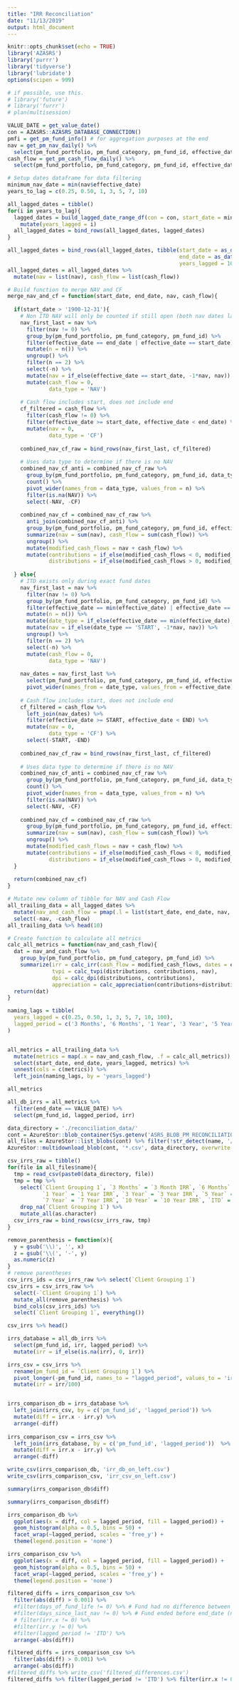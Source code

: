 ```yaml
---
title: "IRR Reconciliation"
date: "11/13/2019"
output: html_document
---
```


```r
knitr::opts_chunk$set(echo = TRUE)
library('AZASRS')
library('purrr')
library('tidyverse')
library('lubridate')
options(scipen = 999)

# if possible, use this.
# library('future')
# library('furrr')
# plan(multisession)
```


```r
VALUE_DATE = get_value_date()
con = AZASRS::AZASRS_DATABASE_CONNECTION()
pmfi = get_pm_fund_info() # for aggregation purposes at the end
nav = get_pm_nav_daily() %>% 
  select(pm_fund_portfolio, pm_fund_category, pm_fund_id, effective_date, nav)
cash_flow = get_pm_cash_flow_daily() %>% 
  select(pm_fund_portfolio, pm_fund_category, pm_fund_id, effective_date, cash_flow)
```


```r
# Setup dates dataframe for data filtering
minimum_nav_date = min(nav$effective_date)
years_to_lag = c(0.25, 0.50, 1, 3, 5, 7, 10)

all_lagged_dates = tibble()
for(i in years_to_lag){
  lagged_dates = build_lagged_date_range_df(con = con, start_date = minimum_nav_date, n_qtrs = i*4) %>%
    mutate(years_lagged = i)
  all_lagged_dates = bind_rows(all_lagged_dates, lagged_dates)
}

all_lagged_dates = bind_rows(all_lagged_dates, tibble(start_date = as_date('1900-03-31'),
                                                      end_date = as_date(get_value_date()),
                                                      years_lagged = 100))
all_lagged_dates = all_lagged_dates %>%
  mutate(nav = list(nav), cash_flow = list(cash_flow))
```

```r
# Build function to merge NAV and CF
merge_nav_and_cf = function(start_date, end_date, nav, cash_flow){
  
  if(start_date > '1900-12-31'){
    # Non ITD NAV will only be counted if still open (both nav dates land), first nav converted to negative
    nav_first_last = nav %>%
      filter(nav != 0) %>%
      group_by(pm_fund_portfolio, pm_fund_category, pm_fund_id) %>%
      filter(effective_date == end_date | effective_date == start_date) %>%
      mutate(n = n()) %>%
      ungroup() %>%
      filter(n == 2) %>%
      select(-n) %>%
      mutate(nav = if_else(effective_date == start_date, -1*nav, nav)) %>%
      mutate(cash_flow = 0,
             data_type = 'NAV')
    
    # Cash flow includes start, does not include end
    cf_filtered = cash_flow %>%
      filter(cash_flow != 0) %>%
      filter(effective_date >= start_date, effective_date < end_date) %>%
      mutate(nav = 0,
             data_type = 'CF')
    
    combined_nav_cf_raw = bind_rows(nav_first_last, cf_filtered)
    
    # Uses data type to determine if there is no NAV
    combined_nav_cf_anti = combined_nav_cf_raw %>%
      group_by(pm_fund_portfolio, pm_fund_category, pm_fund_id, data_type) %>%
      count() %>%
      pivot_wider(names_from = data_type, values_from = n) %>%
      filter(is.na(NAV)) %>%
      select(-NAV, -CF)
    
    combined_nav_cf = combined_nav_cf_raw %>%
      anti_join(combined_nav_cf_anti) %>%
      group_by(pm_fund_portfolio, pm_fund_category, pm_fund_id, effective_date) %>%
      summarize(nav = sum(nav), cash_flow = sum(cash_flow)) %>%
      ungroup() %>%
      mutate(modified_cash_flows = nav + cash_flow) %>%
      mutate(contributions = if_else(modified_cash_flows < 0, modified_cash_flows, 0),
             distributions = if_else(modified_cash_flows > 0, modified_cash_flows, 0))
    
  } else{
    # ITD exists only during exact fund dates
    nav_first_last = nav %>%
      filter(nav != 0) %>%
      group_by(pm_fund_portfolio, pm_fund_category, pm_fund_id) %>%
      filter(effective_date == min(effective_date) | effective_date == max(effective_date)) %>%
      mutate(n = n()) %>%
      mutate(date_type = if_else(effective_date == min(effective_date), 'START', 'END')) %>%
      mutate(nav = if_else(date_type == 'START', -1*nav, nav)) %>%
      ungroup() %>%
      filter(n == 2) %>%
      select(-n) %>%
      mutate(cash_flow = 0,
             data_type = 'NAV')
    
    nav_dates = nav_first_last %>%
      select(pm_fund_portfolio, pm_fund_category, pm_fund_id, effective_date, date_type) %>%
      pivot_wider(names_from = date_type, values_from = effective_date)
    
    # Cash flow includes start, does not include end
    cf_filtered = cash_flow %>%
      left_join(nav_dates) %>%
      filter(effective_date >= START, effective_date < END) %>%
      mutate(nav = 0,
             data_type = 'CF') %>%
      select(-START, -END)
    
    combined_nav_cf_raw = bind_rows(nav_first_last, cf_filtered)
    
    # Uses data type to determine if there is no NAV
    combined_nav_cf_anti = combined_nav_cf_raw %>%
      group_by(pm_fund_portfolio, pm_fund_category, pm_fund_id, data_type) %>%
      count() %>%
      pivot_wider(names_from = data_type, values_from = n) %>%
      filter(is.na(NAV)) %>%
      select(-NAV, -CF)
    
    combined_nav_cf = combined_nav_cf_raw %>%
      group_by(pm_fund_portfolio, pm_fund_category, pm_fund_id, effective_date) %>%
      summarize(nav = sum(nav), cash_flow = sum(cash_flow)) %>%
      ungroup() %>%
      mutate(modified_cash_flows = nav + cash_flow) %>%
      mutate(contributions = if_else(modified_cash_flows < 0, modified_cash_flows, 0),
             distributions = if_else(modified_cash_flows > 0, modified_cash_flows, 0))
  }
  
  return(combined_nav_cf)
}

```


```r
# Mutate new column of tibble for NAV and Cash Flow
all_trailing_data = all_lagged_dates %>%
  mutate(nav_and_cash_flow = pmap(.l = list(start_date, end_date, nav, cash_flow), .f = merge_nav_and_cf)) %>%
  select(-nav, -cash_flow)
all_trailing_data %>% head(10)
```


```r
# Create function to calculate all metrics
calc_all_metrics = function(nav_and_cash_flow){
  dat = nav_and_cash_flow %>%
    group_by(pm_fund_portfolio, pm_fund_category, pm_fund_id) %>%
    summarize(irr = calc_irr(cash_flow = modified_cash_flows, dates = effective_date),
              tvpi = calc_tvpi(distributions, contributions, nav),
              dpi = calc_dpi(distributions, contributions),
              appreciation = calc_appreciation(contributions+distributions, nav))
  return(dat)
}
```


```r
naming_lags = tibble(
  years_lagged = c(0.25, 0.50, 1, 3, 5, 7, 10, 100),
  lagged_period = c('3 Months', '6 Months', '1 Year', '3 Year', '5 Year', '7 Year', '10 Year', 'ITD')
)


all_metrics = all_trailing_data %>%
  mutate(metrics = map(.x = nav_and_cash_flow, .f = calc_all_metrics)) %>%
  select(start_date, end_date, years_lagged, metrics) %>% 
  unnest(cols = c(metrics)) %>% 
  left_join(naming_lags, by = 'years_lagged')

all_metrics
```

```r
all_db_irrs = all_metrics %>%
  filter(end_date == VALUE_DATE) %>%
  select(pm_fund_id, lagged_period, irr)
```



```r
data_directory = './reconciliation_data/'
cont = AzureStor::blob_container(Sys.getenv('ASRS_BLOB_PM_RECONCILIATION'), key = Sys.getenv('ASRS_BLOB_KEY'))
all_files = AzureStor::list_blobs(cont) %>% filter(!str_detect(name, '/'))
AzureStor::multidownload_blob(cont, '*.csv', data_directory, overwrite = TRUE)

csv_irrs_raw = tibble()
for(file in all_files$name){
  tmp = read_csv(paste0(data_directory, file)) 
  tmp = tmp %>%
    select(`Client Grouping 1`, `3 Months` = `3 Month IRR`, `6 Months` = `6 Month IRR`,
           `1 Year` = `1 Year IRR`, `3 Year` = `3 Year IRR`, `5 Year` = `5 Year IRR`, 
           `7 Year` = `7 Year IRR`, `10 Year` = `10 Year IRR`, `ITD` = `ITD IRR`) %>%
    drop_na(`Client Grouping 1`) %>%
    mutate_all(as.character)
  csv_irrs_raw = bind_rows(csv_irrs_raw, tmp)
}

remove_parenthesis = function(x){
  y = gsub('\\)', '', x)
  z = gsub('\\(', '-', y)
  as.numeric(z)
}
# remove parentheses
csv_irrs_ids = csv_irrs_raw %>% select(`Client Grouping 1`)
csv_irrs = csv_irrs_raw %>% 
  select(-`Client Grouping 1`) %>% 
  mutate_all(remove_parenthesis) %>% 
  bind_cols(csv_irrs_ids) %>%
  select(`Client Grouping 1`, everything())

csv_irrs %>% head()
```


```r
irrs_database = all_db_irrs %>% 
  select(pm_fund_id, irr, lagged_period) %>% 
  mutate(irr = if_else(is.na(irr), 0, irr))

irrs_csv = csv_irrs %>% 
  rename(pm_fund_id = `Client Grouping 1`) %>%
  pivot_longer(-pm_fund_id, names_to = "lagged_period", values_to = 'irr') %>%
  mutate(irr = irr/100)


irrs_comparison_db = irrs_database %>%
  left_join(irrs_csv, by = c('pm_fund_id', 'lagged_period')) %>%
  mutate(diff = irr.x - irr.y) %>%
  arrange(-diff)
  
irrs_comparison_csv = irrs_csv %>%
  left_join(irrs_database, by = c('pm_fund_id', 'lagged_period'))  %>%
  mutate(diff = irr.x - irr.y) %>%
  arrange(-diff)

write_csv(irrs_comparison_db, 'irr_db_on_left.csv')
write_csv(irrs_comparison_csv, 'irr_csv_on_left.csv')
```


```r
summary(irrs_comparison_db$diff)
```


```r
summary(irrs_comparison_db$diff)
```


```r
irrs_comparison_db %>%
  ggplot(aes(x = diff, col = lagged_period, fill = lagged_period)) + 
  geom_histogram(alpha = 0.5, bins = 50) + 
  facet_wrap(~lagged_period, scales = 'free_y') + 
  theme(legend.position = 'none')
```



```r
irrs_comparison_csv %>%
  ggplot(aes(x = diff, col = lagged_period, fill = lagged_period)) + 
  geom_histogram(alpha = 0.5, bins = 50) + 
  facet_wrap(~lagged_period, scales = 'free_y') + 
  theme(legend.position = 'none')
```


```r
filtered_diffs = irrs_comparison_csv %>%
  filter(abs(diff) > 0.001) %>%
  #filter(days_of_fund_life != 0) %>% # Fund had no difference between start and end date
  #filter(days_since_last_nav != 0) %>% # Fund ended before end_date (non-zero nav date)
  # filter(irr.x != 0) %>%
  #filter(irr.y != 0) %>%
  #filter(lagged_period != 'ITD') %>%
  arrange(-abs(diff))
```


```r
filtered_diffs = irrs_comparison_csv %>%
  filter(abs(diff) > 0.001) %>%
  arrange(-abs(diff))
#filtered_diffs %>% write_csv('filtered_differences.csv')
filtered_diffs %>% filter(lagged_period != 'ITD') %>% filter(irr.x != 0)
```

